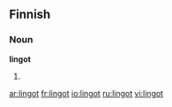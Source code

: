 ==Finnish==

===Noun===
'''lingot'''

# {{plural of|lang=Finnish|linko}}

[[ar:lingot]]
[[fr:lingot]]
[[io:lingot]]
[[ru:lingot]]
[[vi:lingot]]